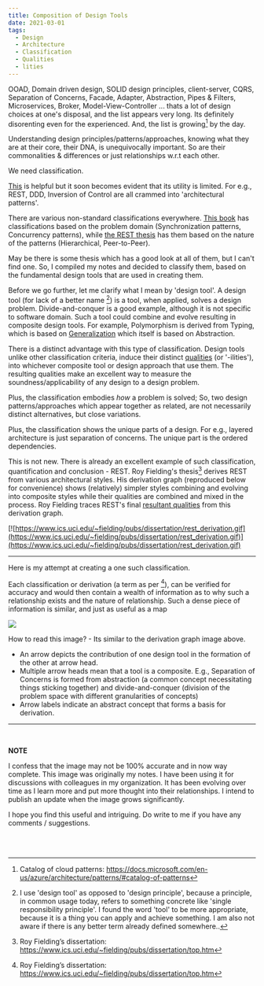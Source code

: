 ```yaml
---
title: Composition of Design Tools
date: 2021-03-01
tags:
  - Design
  - Architecture
  - Classification
  - Qualities
  - lities
---
```


OOAD, Domain driven design, SOLID design principles, client-server, CQRS, Separation of Concerns, Facade, Adapter, Abstraction, Pipes & Filters, Microservices, Broker, Model-View-Controller ... thats a lot of design choices at one's disposal, and the list appears very long. Its definitely disorenting even for the experienced. And, the list is growing[^1] by the day. 

Understanding design principles/patterns/approaches, knowing what they are at their core, their DNA, is unequivocally important. So are their commonalities & differences or just relationships w.r.t each other. 

We need classification.

[This](https://en.wikipedia.org/wiki/Template:Design_Patterns_patterns) is helpful but it soon becomes evident that its utility is limited. For e.g., REST, DDD, Inversion of Control are all crammed into 'architectural patterns'.  

There are various non-standard classifications everywhere. [This book](https://en.wikipedia.org/wiki/Pattern-Oriented_Software_Architecture) has classifications based on the problem domain (Synchronization patterns, Concurrency patterns), while [the REST thesis](https://www.ics.uci.edu/~fielding/pubs/dissertation/top.htm) has them based on the nature of the patterns (Hierarchical, Peer-to-Peer). 

May be there is some thesis which has a good look at all of them, but I can't find one. So, I compiled my notes and decided to classify them, based on the fundamental design tools that are used in creating them. 

Before we go further, let me clarify what I mean by 'design tool'. A design tool (for lack of a better name [^2]) is a tool, when applied, solves a design problem. Divide-and-conquer is a good example, although it is not specific to software domain. Such a tool could combine and evolve resulting in composite design tools. For example, Polymorphism is derived from Typing, which is based on [Generalization](https://en.wikipedia.org/wiki/Generalization) which itself is based on Abstraction. 

There is a distinct advantage with this type of classification. Design tools unlike other classification criteria, induce their distinct [qualities](https://en.wikipedia.org/wiki/List_of_system_quality_attributes) (or '-ilities'), into whichever composite tool or design approach that use them. The resulting qualities make an excellent way to measure the soundness/applicability of any design to a design problem. 

Plus, the classification embodies *how* a problem is solved; So, two design patterns/approaches which appear together as related, are not necessarily distinct alternatives, but close variations.

Plus, the classification shows the unique parts of a design. For e.g., layered architecture is just separation of concerns. The unique part is the ordered dependencies.

This is not new. There is already an excellent example of such classification, quantification and conclusion - REST. Roy Fielding's thesis[^3] derives REST from various architectural styles. His derivation graph (reproduced below for convenience) shows (relatively) simpler styles combining and evolving into composite styles while their qualities are combined and mixed in the process. Roy Fielding traces REST's final [resultant qualities](https://www.ics.uci.edu/~fielding/pubs/dissertation/net_arch_styles.htm#sec_3_9) from this derivation graph.

[![https://www.ics.uci.edu/~fielding/pubs/dissertation/rest_derivation.gif](https://www.ics.uci.edu/~fielding/pubs/dissertation/rest_derivation.gif)](https://www.ics.uci.edu/~fielding/pubs/dissertation/rest_derivation.gif)

- - -

Here is my attempt at creating a one such classification. 

Each classification or derivation (a term as per [^3]), can be verified for accuracy and would then contain a wealth of information as to why such a relationship exists and the nature of relationship. Such a dense piece of information is similar, and just as useful as a map

![](./designimages/tools.jpg)

How to read this image? - Its similar to the derivation graph image above.
- An arrow depicts the contribution of one design tool in the formation of the other at arrow head.
- Multiple arrow heads mean that a tool is a composite. E.g., Separation of Concerns is formed from abstraction (a common concept necessitating things sticking together) and divide-and-conquer (division of the problem space with different granularities of concepts)
- Arrow labels indicate an abstract concept that forms a basis for derivation.
- - -


<br/>

**NOTE**

I confess that the image may not be 100% accurate and in now way complete. This image was originally my notes. I have been using it for discussions with colleagues in my organization. It has been evolving over time as I learn more and put more thought into their relationships. I intend to publish an update when the image grows significantly.

I hope you find this useful and intriguing. Do write to me if you have any comments / suggestions.

<br/>
<br/>


[^1]: Catalog of cloud patterns: https://docs.microsoft.com/en-us/azure/architecture/patterns/#catalog-of-patterns

[^2]: I use 'design tool' as opposed to 'design principle', because a principle, in common usage today, refers to something concrete like 'single responsibility principle'. I found the word 'tool' to be more appropriate, because it is a thing you can apply and achieve something. I am also not aware if there is any better term already defined somewhere..

[^3]: Roy Fielding’s dissertation: https://www.ics.uci.edu/~fielding/pubs/dissertation/top.htm


